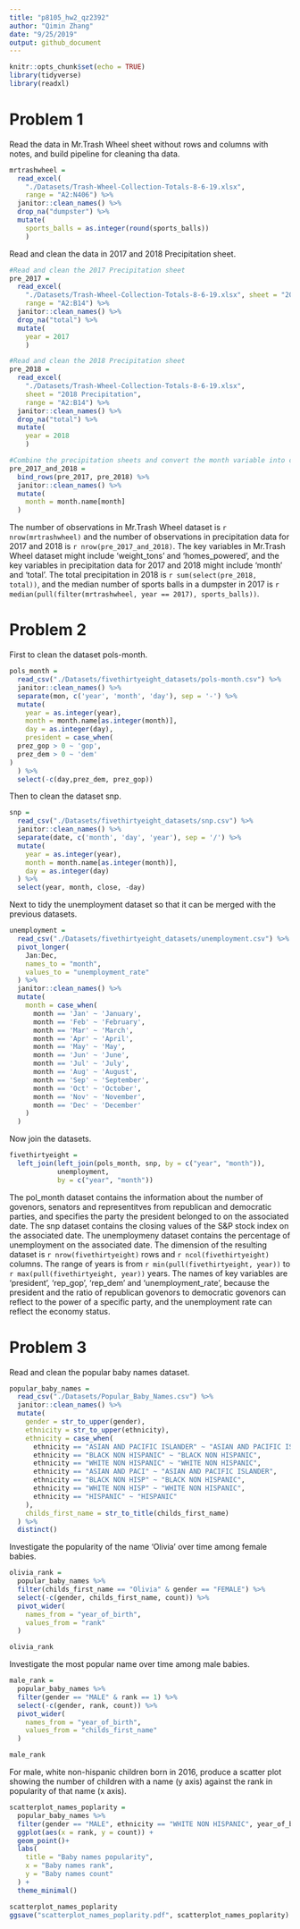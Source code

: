 ```yaml
---
title: "p8105_hw2_qz2392"
author: "Qimin Zhang"
date: "9/25/2019"
output: github_document
---
```


```r
knitr::opts_chunk$set(echo = TRUE)
library(tidyverse)
library(readxl)
```

# Problem 1
Read the data in Mr.Trash Wheel sheet without rows and columns with notes, and build pipeline for cleaning tha data.
```r
mrtrashwheel = 
  read_excel(
    "./Datasets/Trash-Wheel-Collection-Totals-8-6-19.xlsx", 
    range = "A2:N406") %>%
  janitor::clean_names() %>%
  drop_na("dumpster") %>%
  mutate(
    sports_balls = as.integer(round(sports_balls))
    )
```

Read and clean the data in 2017 and 2018 Precipitation sheet.
```r
#Read and clean the 2017 Precipitation sheet
pre_2017 =
  read_excel(
    "./Datasets/Trash-Wheel-Collection-Totals-8-6-19.xlsx", sheet = "2017 Precipitation", 
    range = "A2:B14") %>%
  janitor::clean_names() %>%
  drop_na("total") %>%
  mutate(
    year = 2017
    )

#Read and clean the 2018 Precipitation sheet
pre_2018 =
  read_excel(
    "./Datasets/Trash-Wheel-Collection-Totals-8-6-19.xlsx", 
    sheet = "2018 Precipitation", 
    range = "A2:B14") %>%
  janitor::clean_names() %>%
  drop_na("total") %>%
  mutate(
    year = 2018
    )

#Combine the precipitation sheets and convert the month variable into character type.
pre_2017_and_2018 =
  bind_rows(pre_2017, pre_2018) %>%
  janitor::clean_names() %>%
  mutate(
    month = month.name[month]
  )

```
The number of observations in Mr.Trash Wheel dataset is ```r nrow(mrtrashwheel)``` and the number of observations in precipitation data for 2017 and 2018 is ```r nrow(pre_2017_and_2018)```. The key variables in Mr.Trash Wheel dataset might include 'weight_tons' and 'homes_powered', and the key variables in precipitation data for 2017 and 2018 might include 'month' and 'total'.
The total precipitation in 2018 is `r sum(select(pre_2018, total))`, and the median number of sports balls in a dumpster in 2017 is `r median(pull(filter(mrtrashwheel, year == 2017), sports_balls))`.

# Problem 2
First to clean the dataset pols-month.
```r
pols_month =
  read_csv("./Datasets/fivethirtyeight_datasets/pols-month.csv") %>%
  janitor::clean_names() %>%
  separate(mon, c('year', 'month', 'day'), sep = '-') %>%
  mutate(
    year = as.integer(year),
    month = month.name[as.integer(month)],
    day = as.integer(day),
    president = case_when(
  prez_gop > 0 ~ 'gop',
  prez_dem > 0 ~ 'dem'
)
  ) %>%
  select(-c(day,prez_dem, prez_gop))
```
Then to clean the dataset snp.
```r
snp =
  read_csv("./Datasets/fivethirtyeight_datasets/snp.csv") %>%
  janitor::clean_names() %>%
  separate(date, c('month', 'day', 'year'), sep = '/') %>%
  mutate(
    year = as.integer(year),
    month = month.name[as.integer(month)],
    day = as.integer(day)
  ) %>%
  select(year, month, close, -day)
```
Next to tidy the unemployment dataset so that it can be merged with the previous datasets.
```r
unemployment =
  read_csv("./Datasets/fivethirtyeight_datasets/unemployment.csv") %>%
  pivot_longer(
    Jan:Dec,
    names_to = "month",
    values_to = "unemployment_rate"
  ) %>%
  janitor::clean_names() %>%
  mutate(
    month = case_when(
      month == 'Jan' ~ 'January',
      month == 'Feb' ~ 'February',
      month == 'Mar' ~ 'March',
      month == 'Apr' ~ 'April',
      month == 'May' ~ 'May',
      month == 'Jun' ~ 'June',
      month == 'Jul' ~ 'July',
      month == 'Aug' ~ 'August',
      month == 'Sep' ~ 'September',
      month == 'Oct' ~ 'October',
      month == 'Nov' ~ 'November',
      month == 'Dec' ~ 'December'
    ) 
  )
```
Now join the datasets.
```r
fivethirtyeight =
  left_join(left_join(pols_month, snp, by = c("year", "month")), 
            unemployment, 
            by = c("year", "month"))
```
The pol_month dataset contains the information about the number of govenors, senators and representitves from republican and democratic parties, and specifies the party the president belonged to on the associated date. The snp dataset contains the closing values of the S&P stock index on the associated date. The unemploymeny dataset contains the percentage of unemployment on the associated date.
The dimension of the resulting dataset is ```r nrow(fivethirtyeight)``` rows and ```r ncol(fivethirtyeight)``` columns. The range of years is from ```r min(pull(fivethirtyeight, year))``` to ```r max(pull(fivethirtyeight, year))``` years. The names of key variables are 'president', 'rep_gop', 'rep_dem' and 'unemployment_rate', because the president and the ratio of republican govenors to democratic govenors can reflect to the power of a specific party, and the unemployment rate can reflect the economy status.

# Problem 3
Read and clean the popular baby names dataset.
```r
popular_baby_names =
  read_csv("./Datasets/Popular_Baby_Names.csv") %>%
  janitor::clean_names() %>%
  mutate(
    gender = str_to_upper(gender),
    ethnicity = str_to_upper(ethnicity),
    ethnicity = case_when(
      ethnicity == "ASIAN AND PACIFIC ISLANDER" ~ "ASIAN AND PACIFIC ISLANDER",
      ethnicity == "BLACK NON HISPANIC" ~ "BLACK NON HISPANIC",
      ethnicity == "WHITE NON HISPANIC" ~ "WHITE NON HISPANIC",
      ethnicity == "ASIAN AND PACI" ~ "ASIAN AND PACIFIC ISLANDER",
      ethnicity == "BLACK NON HISP" ~ "BLACK NON HISPANIC",
      ethnicity == "WHITE NON HISP" ~ "WHITE NON HISPANIC",
      ethnicity == "HISPANIC" ~ "HISPANIC"
    ),
    childs_first_name = str_to_title(childs_first_name)
  ) %>%
  distinct()
```
Investigate the popularity of the name 'Olivia' over time among female babies.
```r
olivia_rank =
  popular_baby_names %>%
  filter(childs_first_name == "Olivia" & gender == "FEMALE") %>%
  select(-c(gender, childs_first_name, count)) %>%
  pivot_wider(
    names_from = "year_of_birth",
    values_from = "rank"
  )

olivia_rank
```
Investigate the most popular name over time among male babies.
```r
male_rank =
  popular_baby_names %>%
  filter(gender == "MALE" & rank == 1) %>%
  select(-c(gender, rank, count)) %>%
  pivot_wider(
    names_from = "year_of_birth",
    values_from = "childs_first_name"
  )

male_rank
```
For male, white non-hispanic children born in 2016, produce a scatter plot showing the number of children with a name (y axis) against the rank in popularity of that name (x axis).
```r
scatterplot_names_poplarity =
  popular_baby_names %>%
  filter(gender == "MALE", ethnicity == "WHITE NON HISPANIC", year_of_birth == 2016) %>%
  ggplot(aes(x = rank, y = count)) +
  geom_point()+
  labs(
    title = "Baby names popularity",
    x = "Baby names rank",
    y = "Baby names count"
  ) +
  theme_minimal()

scatterplot_names_poplarity
ggsave("scatterplot_names_poplarity.pdf", scatterplot_names_poplarity)
```